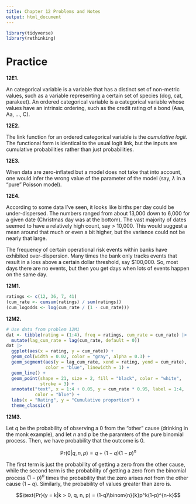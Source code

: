 ```yaml
---
title: Chapter 12 Problems and Notes
output: html_document
---
```


```r
library(tidyverse)
library(rethinking)
```

# Practice

**12E1.**

An categorical variable is a variable that has a distinct set of non-metric values, such as a variable representing a certain set of species (dog, cat, parakeet). An ordered categorical variable is a categorical variable whose values have an intrinsic ordering, such as the credit rating of a bond (Aaa, Aa, ..., C).

**12E2.**

The link function for an ordered categorical variable is the _cumulative logit_. The functional form is identical to the usual logit link, but the inputs are cumulative probabilities rather than just probabilities.

**12E3.**

When data are zero-inflated but a model does not take that into account, one would infer the wrong value of the parameter of the model (say, $\lambda$ in a "pure" Poisson model).

**12E4.**

According to some data I've seen, it looks like births per day could be under-dispersed. The numbers ranged from about 13,000 down to 6,000 for a given date (Christmas day was at the bottom). The vast majority of dates seemed to have a relatively high count, say > 10,000. This would suggest a mean around that much or even a bit higher, but the variance could not be nearly that large. 

The frequency of certain operational risk events within banks have exhibited over-dispersion. Many times the bank only tracks events that result in a loss above a certain dollar threshold, say $100,000. So, most days there are no events, but then you get days when lots of events happen on the same day. 

**12M1.**

```r
ratings <- c(12, 36, 7, 41)
(cum_rate <- cumsum(ratings) / sum(ratings))
(cum_logodds <- log(cum_rate / (1 - cum_rate)))
```

**12M2.**

```r
# Use data from problem 12M1
dat <- tibble(rating = (1:4), freq = ratings, cum_rate = cum_rate) |>
  mutate(lag_cum_rate = lag(cum_rate, default = 0))
dat |>
  ggplot(aes(x = rating, y = cum_rate)) +
  geom_col(width = 0.02, color = "gray", alpha = 0.3) +
  geom_segment(aes(y = lag_cum_rate, xend = rating, yend = cum_rate),
               color = "blue", linewidth = 1) +
  geom_line() +
  geom_point(shape = 21, size = 2, fill = "black", color = "white",
             stroke = 3) +
  annotate("text", x = 1:4 + 0.05, y = cum_rate * 0.95, label = 1:4,
           color = "blue") +
  labs(x = "Rating", y = "Cumulative proportion") +
  theme_classic()
```

**12M3.**

Let $q$ be the probability of observing a 0 from the "other" cause (drinking in the monk example), and let $n$ and $p$ be the paramters of the pure binomial process. Then, we have probability that the outcome is 0.

$$\text{Pr}(0|q, n, p) = q + (1-q)(1-p)^n$$

The first term is just the probability of getting a zero from the other cause, while the second term is the probability of getting a zero from the binomial process $(1-p)^n$ times the probability that the zero arises _not_ from the other cause $(1-q)$. Similarly, the probability of values greater than zero is.

$$\text{Pr}(y = k|k > 0, q, n, p) = (1-q)\binom{n}{k}p^k(1-p)^{n-k}$$